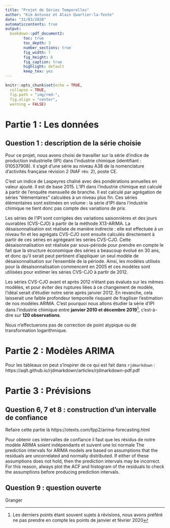 ```yaml
---
title: "Projet de Séries Temporelles"
author: "Kim Antunez et Alain Quartier-la-Tente"
date: "31/03/2020"
automaticcontents: true
output:
  bookdown::pdf_document2:
        toc: true
        toc_depth: 3
        number_sections: true
        fig_width: 7
        fig_height: 6
        fig_caption: true
        highlight: default
        keep_tex: yes
---
```


```r
knitr::opts_chunk$set(echo = TRUE,
  collapse = TRUE,
  fig.path = "img/rmd-",
  fig.align = "center",
  warning = FALSE)
```

# Partie 1 : Les données

## Question 1 : description de la série choisie

Pour ce projet, nous avons choisi de travailler sur la série d'indice de production industrielle (IPI) dans l'industrie chimique (identifiant : 010537908). Il s'agit d'une série au niveau A38 de la nomenclature d'activités française révision 2 (NAF rév. 2), poste CE.

C'est un indice de Laspeyres chaîné avec des pondérations annuelles en valeur ajouté. Il est de base 2015. L'IPI dans l'industrie chimique est calculé à partir de l'enquête mensuelle de branche. Il est calculé par agrégation de séries "élémentaires" calculées à un niveau plus fin. Ces séries élémentaires sont estimées en volume : la série d'IPI dans l'industrie chimique ne tient donc pas compte des variations de prix.

Les séries de l'IPI sont corrigées des variations saisonnières et des jours ouvrables (CVS-CJO) à partir de la méthode X13-ARIMA. La désaisonnalisation est réalisée de manière indirecte :  elle est effectuée à un niveau fin et les agrégats CVS-CJO sont ensuite calculés directement à partir de ces séries en agrégeant les séries CVS-CJO. Cette désaisonnalisation est réalisée par sous-période pour prendre en compte le fait que la structure économique des séries a beaucoup évolué en 30 ans, et donc qu'il serait peut pertinent d'appliquer un seul modèle de désaisonnalisation sur l'ensemble de la période. Ainsi, les modèles utilisés pour la désaisonnalisation commencent en 2005 et ces modèles sont utilisées pour estimer les séries CVS-CJO à partir de 2012.

Les séries CVS-CJO avant et après 2012 n'étant pas évalués sur les mêmes modèles, et pour éviter des ruptures liées à ce changement de modèle, l'idéal serait d'étudier notre série après janvier 2012. En revanche, cela laisserait une faible profondeur temporelle risquant de fragiliser l'estimation de nos modèles ARIMA. C'est pourquoi nous allons étudier la série d'IPI dans l'industrie chimique entre **janvier 2010 et décembre 2019**^[Les derniers points étant souvent sujets à révisions, nous avons préféré ne pas prendre en compte les points de janvier et février 2020], c'est-à-dire sur **120 observations**.

Nous n'effectuerons pas de correction de point atypique ou de transformation logarithmique.

# Partie 2 : Modèles ARIMA


Pour les tableaux on peut s'inspirer de ce qui est fait dans `rjdmarkdown` : https://aqlt.github.io/rjdmarkdown/articles/rjdmarkdown-pdf.pdf

# Partie 3 : Prévisions

## Question 6, 7 et 8 : construction d'un intervalle de confiance

Refaire cette partie là
https://otexts.com/fpp2/arima-forecasting.html


Pour obtenir ces intervalles de confiance il faut que les résidus de notre modèle ARIMA soient indépendants et suivent une loi normale
The prediction intervals for ARIMA models are based on assumptions that the residuals are uncorrelated and normally distributed. If either of these assumptions does not hold, then the prediction intervals may be incorrect. For this reason, always plot the ACF and histogram of the residuals to check the assumptions before producing prediction intervals.

## Question 9 : question ouverte

Granger
